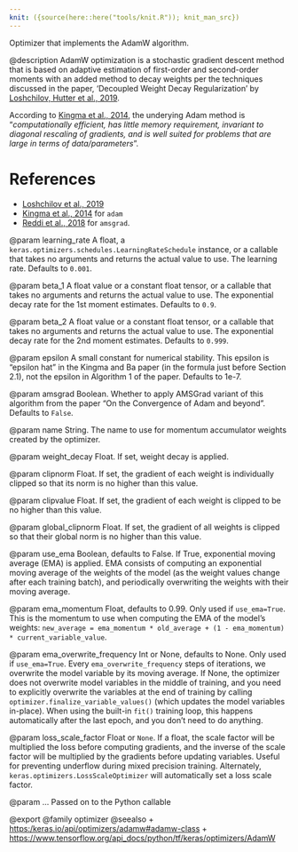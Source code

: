 ```yaml
---
knit: ({source(here::here("tools/knit.R")); knit_man_src})
---
```

Optimizer that implements the AdamW algorithm.

@description
AdamW optimization is a stochastic gradient descent method that is based on
adaptive estimation of first-order and second-order moments with an added
method to decay weights per the techniques discussed in the paper,
'Decoupled Weight Decay Regularization' by
[Loshchilov, Hutter et al., 2019](https://arxiv.org/abs/1711.05101).

According to
[Kingma et al., 2014](http://arxiv.org/abs/1412.6980),
the underying Adam method is "*computationally
efficient, has little memory requirement, invariant to diagonal rescaling of
gradients, and is well suited for problems that are large in terms of
data/parameters*".

# References
- [Loshchilov et al., 2019](https://arxiv.org/abs/1711.05101)
- [Kingma et al., 2014](http://arxiv.org/abs/1412.6980) for `adam`
- [Reddi et al., 2018](
    https://openreview.net/pdf?id=ryQu7f-RZ) for `amsgrad`.

@param learning_rate
A float, a
`keras.optimizers.schedules.LearningRateSchedule` instance, or
a callable that takes no arguments and returns the actual value to
use. The learning rate. Defaults to `0.001`.

@param beta_1
A float value or a constant float tensor, or a callable
that takes no arguments and returns the actual value to use. The
exponential decay rate for the 1st moment estimates.
Defaults to `0.9`.

@param beta_2
A float value or a constant float tensor, or a callable
that takes no arguments and returns the actual value to use. The
exponential decay rate for the 2nd moment estimates.
Defaults to `0.999`.

@param epsilon
A small constant for numerical stability. This epsilon is
"epsilon hat" in the Kingma and Ba paper (in the formula just
before Section 2.1), not the epsilon in Algorithm 1 of the paper.
Defaults to 1e-7.

@param amsgrad
Boolean. Whether to apply AMSGrad variant of this algorithm
from the paper "On the Convergence of Adam and beyond".
Defaults to `False`.

@param name
String. The name to use
for momentum accumulator weights created by
the optimizer.

@param weight_decay
Float. If set, weight decay is applied.

@param clipnorm
Float. If set, the gradient of each weight is individually
clipped so that its norm is no higher than this value.

@param clipvalue
Float. If set, the gradient of each weight is clipped to be
no higher than this value.

@param global_clipnorm
Float. If set, the gradient of all weights is clipped
so that their global norm is no higher than this value.

@param use_ema
Boolean, defaults to False. If True, exponential moving average
(EMA) is applied. EMA consists of computing an exponential moving
average of the weights of the model (as the weight values change after
each training batch), and periodically overwriting the weights with
their moving average.

@param ema_momentum
Float, defaults to 0.99. Only used if `use_ema=True`.
This is the momentum to use when computing
the EMA of the model's weights:
`new_average = ema_momentum * old_average + (1 - ema_momentum) *
current_variable_value`.

@param ema_overwrite_frequency
Int or None, defaults to None. Only used if
`use_ema=True`. Every `ema_overwrite_frequency` steps of iterations,
we overwrite the model variable by its moving average.
If None, the optimizer
does not overwrite model variables in the middle of training, and you
need to explicitly overwrite the variables at the end of training
by calling `optimizer.finalize_variable_values()`
(which updates the model
variables in-place). When using the built-in `fit()` training loop,
this happens automatically after the last epoch,
and you don't need to do anything.

@param loss_scale_factor
Float or `None`. If a float, the scale factor will
be multiplied the loss before computing gradients, and the inverse of
the scale factor will be multiplied by the gradients before updating
variables. Useful for preventing underflow during mixed precision
training. Alternately, `keras.optimizers.LossScaleOptimizer` will
automatically set a loss scale factor.

@param ...
Passed on to the Python callable

@export
@family optimizer
@seealso
+ <https:/keras.io/api/optimizers/adamw#adamw-class>
+ <https://www.tensorflow.org/api_docs/python/tf/keras/optimizers/AdamW>
